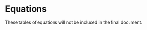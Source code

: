 # Equations

These tables of equations will not be included in the final document.

\begin{table}[!h]
\centering
\caption{\label{tab:variables} Description of symbols and constants in the
Pacific Herring statistical catch-age model.}
\begin{tabular}{lll}
\toprule
\bf{Symbol} & \bf{Value} & \bf{Description}\\
\midrule
\multicolumn{3}{l}{\textbf{Indices}}\\
$s$ & & Index for sex\\
$a$ & & Index for age\\
$t$ & & Index for year\\
$k$ & & Index for gear\\
\multicolumn{3}{l}{\textbf{Model dimensions}}\\
$S$ & $`r major_models[[1]]$dat$num.sex`$ & Number of sexes\\
$\acute{a}, A$ & $`r major_models[[1]]$dat$start.age`$, $`r major_models[[1]]$dat$end.age`$ & Youngest and oldest age class ($A$ is a plus group)\\
$\acute{t}, T$ & $`r major_models[[1]]$dat$start.yr`$, $`r major_models[[1]]$dat$end.yr`$ & First and last year of catch data\\
$K$ & $`r major_models[[1]]$dat$num.gears`$ & Number of gears including survey gears\\
\multicolumn{3}{l}{\textbf{Observations (data)}}\\
$C_{k,t}$ & & Catch in weight by gear $k$ in year $t$\\
$I_{k,t}$ & & Relative abundance index for gear $k$ in year $t$\\
\multicolumn{3}{l}{\textbf{Estimated parameters}}\\
$R_o$ & & Age-$\acute{a}$ recruits in unfished conditions\\
$h$ & & Steepness of the stock-recruitment relationship\\
$\bar{R}$ & & Average age-$\acute{a}$ recruitment from year $\acute{t}$ to $T$\\
$\bar{R}_{init}$ & & Average age-$\acute{a}$ recruitment in year $\acute{t}-1$\\
$M_s$ & & Instantaneous natural mortality rate\\
$\hat{a}_k, \hat{\gamma}_k$ & & Selectivity parameters for gear $k$\\
$\Gamma_{k,t}$ & & Logarithm of the instantaneous fishing mortality for gear $k$ in year $t$\\
$\omega_t$ & & Age-$\acute{a}$ deviates from $\bar{R}$ for years $\acute{t}$ to $T$\\
$\omega_{init,t}$ & & Age-$\acute{a}$ deviates from $\bar{R}_{init}$ for year $\acute{t}$\\
$q_s$ & & Catchability parameter for survey $k$\\
$\rho$ & & Fraction of the total variance associated with observation error\\
$\vartheta^2$ & & Total precision (inverse of variance) of the total error\\
\multicolumn{3}{l}{\textbf{Standard deviations}}\\
$\sigma$ & & Standard deviation for observation errors in survey index\\
$\tau$ & & Standard deviation in process errors (recruitment deviations)\\
$\sigma_C$ & & Standard deviation in observed catch by gear\\
\multicolumn{3}{l}{\textbf{Residuals}}\\
$\delta_t$ & & Annual recruitment residual\\
$\eta_t$ & & Residual error in predicted catch\\
\multicolumn{3}{l}{\textbf{Fixed Growth \& maturity parameters}}\\
$l_{\infty s}$ & & Asymptotic length in mm for sex $s$\\
$\acute{k}_s$ & & Brody growth coefficient for sex $s$\\
$t_{o s}$ & & Theoretical age at zero length for sex $s$\\
$\acute{a}_s$ & & Scalar in length-weight allometry for sex $s$\\
$\acute{b}_s$ & & Power parameter in length-weight allometry for sex $s$\\
$\dot{a}_s$ & & Age at 50\% maturity for sex $s$\\
$\dot{\gamma}_s$ & & Standard deviation at 50\% maturity for sex $s$\\
\bottomrule
\end{tabular}
\end{table}

<!-- %%********************** Table 2 ************************************ -->
<!-- \FloatBarrier -->
<!-- \begin{table}[b] -->
<!-- \centering -->
<!-- \caption{\label{tab:steady-state-model} Steady-state age-structured model -->
<!--   assuming unequal vulnerability-at-age, age-specific fecundity and -->
<!--   Ricker type recruitment.} -->
<!-- \begin{tabular}{l} -->
<!-- \hline \\ -->
<!-- \vbox{\begin{center}\bf{Parameters}\end{center}\vspace{-1ex}} \\ -->
<!-- \vbox{\beq \Theta = (R_o,h,M)\,; \ \ \ R_o>0; \ \ \ 0.2 \leq h < 1.0; \ \ \ M > 0 \label{eq:df1} \eeq} \\ -->
<!-- \vbox{\beq \Phi = (l_{\infty,s},\acute{k}_s, t_{o,s},\acute{a}_s,\acute{b}_s,\dot{a}_s,\dot{\gamma}_s,\hat{a}_k,\hat{\gamma}_k) \label{eq:df2} \eeq} \\ -->
<!-- \\ -->
<!-- \vbox{\begin{center}\bf{Age-schedule information}\end{center}\vspace{-3ex}} -->
<!-- \\ -->
<!-- \\ -->
<!-- \vbox{\beq l_{a,s}=l_{}\left(1-e^{\left(-k_s\left(a-t_{o,s}\right)\right)}\right) \label{eq:df3} \eeq} \\ -->
<!-- \vbox{\beq w_{a,s}=\acute{a}_s(l_{a,s})^{\acute{b}_s} \label{eq:df4} \eeq} \\ -->
<!-- \\ -->
<!-- \vbox{\beq v_a=\left(1+e^{\left(\frac{-(\hat{a}-a)}{\hat{\gamma}}\right)}\right)^{-1} \label{eq:df5} \eeq} \\ -->
<!-- \\ -->
<!-- \vbox{\beq f_{a,s}=w_{a,s}\left(1+e^{\left(\frac{-\left(\dot{a}_s-a_s\right)}{\dot{\gamma}_s}\right)}\right)^{-1} \label{eq:df6} \eeq} \\ -->
<!-- \\ -->
<!-- \\ -->
<!-- \vbox{\begin{center}\bf{Survivorship}\end{center}} -->
<!-- \\ -->
<!-- \\ -->
<!-- \vbox{\beq \iota_a = \begin{cases} -->
<!-- \frac{1}{S}, & a = 1 \\ -->
<!-- \iota_{a-1}e^{-M}, & a > 1 \\ -->
<!-- \frac{\iota_{a-1}}{(1-e^{-M})}, & a = A \\ -->
<!-- \end{cases} -->
<!-- \label{eq:df7} -->
<!-- \eeq} \\ -->
<!-- \vspace{4ex} \\ -->
<!-- \vbox{\beq \iota_a = \begin{cases} -->
<!-- \frac{1}{S}, & a = 1 \\ -->
<!-- \hat{\iota}_{a-1,s}e^{-M-F_ev_{a-1,s}}, & a > 1 \\ -->
<!-- \frac{\hat{\iota}_{a-1,s}e^{-M-F_ev_{a-1,s}}}{(1-e^{-M-F_e v_{a,s}})}, & a = A \\ -->
<!-- \end{cases} -->
<!-- \label{eq:df8} -->
<!-- \eeq} \\ -->
<!-- \\ -->
<!-- \\ -->
<!-- \vbox{\begin{center}\bf{Incidence functions}\end{center}} \\ -->
<!-- \\ -->
<!-- \\ -->
<!-- \vbox{\beq \phi_E=\sum_{s=1}^S\sum_{a=1}^\infty \iota_a f_{a,s},\ \ \ \ \ \ \ \ \ -->
<!-- \phi_e=\sum_{s=1}^S\sum_{a=1}^\infty \hat{\iota}_{a,s} f_{a,s} -->
<!-- \label{eq:df9} -->
<!-- \eeq} \\ -->
<!-- \vspace{2ex} \\ -->
<!-- \vbox{\beq \phi_B=\sum_{s=1}^S\sum_{a=1}^\infty \iota_a w_{a,s} v_{a,s},\ \ \ -->
<!-- \phi_b=\sum_{s=1}^S\sum_{a=1}^\infty \hat{\iota}_{as} w_{a,s} v_{a,s} -->
<!-- \label{eq:df10} -->
<!-- \eeq} \\ -->
<!-- \vspace{2ex} \\ -->
<!-- \vbox{\beq \phi_q=\sum_{s=1}^S\sum_{a=1}^\infty -->
<!-- \frac{ \hat{\iota}_{a,s} w_{a,s} v_{a,s}}{M+F_ev_{a,s}} -->
<!-- \left(1-e^{(-M-F_ev_{a,s})}\right) -->
<!-- \label{eq:df11} -->
<!-- \eeq} \\ -->
<!-- \vspace{1ex} \\ -->
<!-- \vbox{\begin{center}\bf{Steady-state conditions}\end{center}\vspace{-4ex}} \\ -->
<!-- \vbox{\beq B_o=R_o\phi_B \label{eq:df12} \eeq} \\ -->
<!-- \\ -->
<!-- %% % For the next equation, if using Ricker, use: -->
<!-- %% \vbox{\beq R_e=R_o \dfrac{\ln(\kappa)-\ln(\phi_E/\phi_e)}{\ln(\kappa)}\ \ \ (Ricker) \label{eq:df13} \eeq} \\ -->
<!-- %% % If using Beverton Holt, use: -->
<!-- %% \vbox{\beq R_e=R_o \dfrac{\kappa-\phi_E/\phi_e}{\kappa-1} \label{df13} \eeq} \\ -->
<!-- \vbox{\beq \kappa=\frac{4h}{1-h} \label{eq:df13} \eeq} \\[2.5ex] -->
<!-- \vbox{\beq R_e=R_o \frac{\kappa-\frac{\phi_E}{\phi_e}}{\kappa-1}\ \ \ (Beverton-Holt) \label{eq:df14} \eeq}\\ -->
<!-- \vbox{\beq C_e=F_e R_e \phi_q \label{eq:df15} \eeq} \\ -->
<!-- \end{tabular} -->
<!-- \end{table} -->
<!-- \FloatBarrier -->

<!-- %% ********************** Table 3 ************************************ -->
<!-- \FloatBarrier -->
<!-- \begin{table}[b] -->
<!-- \centering -->
<!-- \caption{\label{tab:catch-age-model} Statistical catch-age model using Baranov -->
<!--   catch.} -->
<!-- \begin{tabular}{l} -->
<!-- \hline \\ -->
<!-- \vbox{\begin{center}\bf{Estimated parameters}\end{center}\vspace{-1ex}} -->
<!-- \\ -->
<!-- \\ -->
<!-- \vbox{\beq \Theta= (R_0,h,M,\overline{R},\overline{R}_{init},\vartheta^2,\rho,\Gamma_{k,t},\{\omega_t\}_{\acute{t}=1-A}^{\acute{t}=T},\{\omega_{init,t}\}_{t=\acute{t}-A}^{t=\acute{t}-1})  \label{eq:df16} \eeq} \\ -->
<!-- \\ -->
<!-- \vbox{\beq \sigma=\sqrt{\rho}\vartheta, \;  \;  \; \; \tau=\sqrt{(1-\rho)}\vartheta \label{eq:df17} \eeq} \\ -->
<!-- \vspace{2ex} -->
<!-- \\ -->
<!-- \vbox{\begin{center}\bf{Unobserved states}\end{center}\vspace{-4ex}} \\ -->
<!-- \\ -->
<!-- \vbox{\beq N_{t,a,s},\; B_t,s,\; Z_{t,a,s}  \label{eq:df18} \eeq} \\ -->
<!-- \vspace{2ex} \\ -->
<!-- \vbox{\begin{center}\bf{Initial states}\end{center}\vspace{-4ex}} -->
<!-- \\ -->
<!-- \\ -->
<!-- \\ -->
<!-- \vbox{\beq N_{t,a,s}=\frac{1}{S}\overline{R}_{init}e^{\omega_{init,t}}e^{-M(a-1)};\ \ \ (\acute{t}-A)<t<1;\ \ \ 2\leq a \leq A  \label{eq:df19} \eeq} \\ -->
<!-- \\ -->
<!-- \vbox{\beq N_{t,a,s}=\frac{1}{S}\bar{R}e^{\omega_{t}};\ \ \ 1\leq t\leq T;\ \ \ a=1 \label{eq:df20} \eeq} \\ -->
<!-- \\ -->
<!-- \\ -->
<!-- \vbox{\beq v_{k,a}= \frac{1}{1+e^{-\frac{\left(a - \hat{a}_k\right)}{\hat{\gamma}_k}}} \label{eq:df21} \eeq} \\ -->
<!-- \\ -->
<!-- \vbox{\beq  F_{k,t}=e^{\Gamma_{k,t}} \label{eq:df22} \eeq} \\ -->
<!-- \\ -->
<!-- \vbox{\begin{center}\bf{State dynamics ($t>1$)}\end{center}\vspace{-4ex}} \\ -->
<!-- \\ -->
<!-- \\ -->
<!-- \vbox{\beq  B_{t,s}=\sum_a N_{t,a,s}f_{a,s} \label{eq:df23} \eeq} \\ -->
<!-- \\ -->
<!-- \vbox{\beq  Z_{t,a,s}=M+\sum_k F_{k,t} v_{k,t,a,s}  \label{eq:df24} \eeq} \\[2ex] -->
<!-- \\ -->
<!-- \vbox{\beq \hat{C}_{k,t}=\sum _ s\sum _ a\frac {N_{{t,a,s}}w_{{a,s}}F_{k,t} v_{{k,t,a,s}} ( 1-{e^{-Z_{t,a,s}}} ) }{Z_{t,a,s}}^{\eta_t}  \label{eq:df25} \eeq} \\ -->
<!-- \vspace{4ex} \\ -->
<!-- \vbox{\beq N_{t,a,s} = \begin{cases} -->
<!--            \frac{s_oE_{t-1}}{1+\beta E_{t-1}} e^{(\omega_t-0.5\tau^2)} & a=1 \\ -->
<!--            N_{t-1,a-1,s} e^{(-Z_{t-1,a-1,s})} &a>1 \\ -->
<!--            N_{t-1,a,s} e^{(-Z_{t-1,a,s})} & a=A \\ -->
<!--                       \end{cases} -->
<!--        \label{eq:df26} -->
<!--        \eeq} \\ -->
<!-- \\ -->
<!-- \vbox{\begin{center}\bf{Recruitment model}\end{center}\vspace{-4ex}} \\ -->
<!-- \\ -->
<!-- \\ -->
<!-- %% % If using Ricker: -->
<!-- %% \vbox{\beq R_t = s_oB_{t-k}e^{-\beta B_{t-k}+\delta_t-0.5\tau^2}\ \ \  (Ricker) \label{df27} \eeq} \\ -->
<!-- %% % If using Beverton-Holt: -->
<!-- \vbox{\beq R_t = \frac{s_oB_{t-k}}{1+\beta B_{t-k}}e^{\delta_{t}-0.5\tau^2}\ \ \ (Beverton-Holt) \label{eq:df27} \eeq} \\ -->
<!-- \end{tabular} -->
<!-- \end{table} -->
<!-- \FloatBarrier -->
